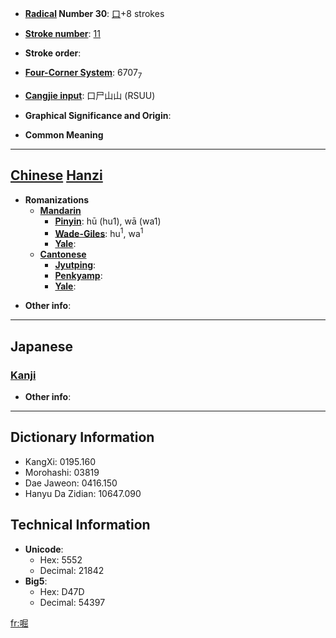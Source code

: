 * '''[[Wiktionary:Chinese radical index| Radical]] Number 30''': [[Wiktionary:Chinese radical index 口|口]]+8 strokes

* '''[[Wiktionary:Chinese total strokes index|Stroke number]]''': [[Wiktionary:Chinese total strokes index 11|11]]

* '''Stroke order''': 

* '''[[Wiktionary:Chinese four corner index|Four-Corner System]]''': 6707<sub>7</sub>

* '''[[Wiktionary:Chinese Cangjie index|Cangjie input]]''': 口尸山山 (RSUU)

* '''Graphical Significance and Origin''': 

* '''Common Meaning'''

----

== [[Chinese]] [[Hanzi]] ==

* '''Romanizations'''
** '''[[Mandarin]]'''
*** '''[[Pinyin]]''': hū (hu1), wā (wa1)
*** '''[[Wade-Giles]]''': hu<sup>1</sup>, wa<sup>1</sup>
*** '''[[Yale]]''': 
** '''[[Cantonese]]'''
*** '''[[Jyutping]]''':
*** '''[[Penkyamp]]''': 
*** '''[[Yale]]''': 

* '''Other info''': 

----

==Japanese==
===[[Kanji]]===
{{kanji|on readings=[[こつ]] (kotsu), [[こち]] (kochi)
|kun readings=[[うれえる]] (ureeru), [[うれえるさま]] (ureerusama)
}}

* '''Other info''':  

----

== Dictionary Information ==

* KangXi: 0195.160
* Morohashi: 03819
* Dae Jaweon: 0416.150
* Hanyu Da Zidian: 10647.090

== Technical Information ==

* '''Unicode''':
** Hex: 5552
** Decimal: 21842
* '''Big5''':
** Hex: D47D
** Decimal: 54397

[[fr:啒]]